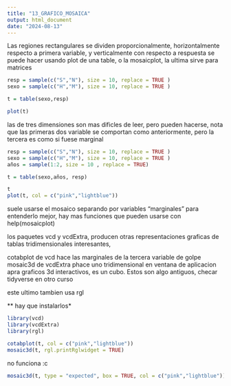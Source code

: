 ```yaml
---
title: "13_GRAFICO_MOSAICA"
output: html_document
date: "2024-08-13"
---
```

Las regiones rectangulares se dividen proporcionalmente,  horizontalmente respecto a primera variable, y verticalmente con respecto a respuesta
se puede hacer usando plot de una table, o la mosaicplot, la ultima sirve para matrices

```r
resp = sample(c("S","N"), size = 10, replace = TRUE )
sexo = sample(c("H","M"), size = 10, replace = TRUE )

t = table(sexo,resp)

plot(t)


```


las de tres dimensiones son mas dificles de leer, pero pueden hacerse, nota que las primeras dos variable se comportan como anteriormente, pero la tercera es como si fuese marginal



```r
resp = sample(c("S","N"), size = 10, replace = TRUE )
sexo = sample(c("H","M"), size = 10, replace = TRUE )
años = sample(1:2, size = 10 , replace = TRUE)

t = table(sexo,años, resp)

t
plot(t, col = c("pink","lightblue"))


```

suele usarse el mosaico separando por variables "marginales" para entenderlo mejor, hay mas funciones que pueden usarse con
help(mosaicplot)

los paquetes vcd y vcdExtra, producen otras representaciones graficas de tablas tridimensionales interesantes,

cotabplot de vcd hace las marginales de la tercera variable de golpe
mosaic3d de vcdExtra phace uno tridimensional en ventana de aplicacion apra graficos 3d interactivos, es un cubo. Estos son algo antiguos, checar tidyverse en otro curso

este ultimo tambien usa rgl

** hay que instalarlos* 


```r
library(vcd)
library(vcdExtra)
library(rgl)

cotabplot(t, col = c("pink","lightblue"))
mosaic3d(t, rgl.printRglwidget = TRUE)


```

no funciona :c


```r
mosaic3d(t, type = "expected", box = TRUE, col = c("pink","lightblue"))

```




